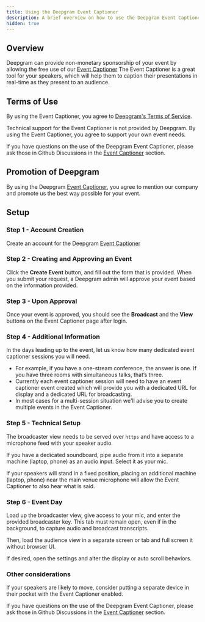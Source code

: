 ```yaml
---
title: Using the Deepgram Event Captioner
description: A brief overview on how to use the Deepgram Event Captioner for your events.
hidden: true
---
```

## Overview

Deepgram can provide non-monetary sponsorship of your event by allowing the free use of our [Event Captioner](https://deepgram-event-captioner.fly.dev/login) The Event Captioner is a great tool for your speakers, which will help them to caption their presentations in real-time as they present to an audience. 

## Terms of Use

By using the Event Captioner, you agree to [Deepgram's Terms of Service](https://deepgram.com/terms). 

Technical support for the Event Captioner is not provided by Deepgram. By using the Event Captioner, you agree to support your own event needs. 

If you have questions on the use of the Deepgram Event Captioner, please ask those in Github Discussions in the [Event Captioner](https://github.com/orgs/deepgram/discussions/categories/event-captioner) section.

## Promotion of Deepgram

By using the Deepgram [Event Captioner](https://deepgram-event-captioner.fly.dev/login), you agree to mention our company and promote us the best way possible for your event.  

## Setup

### Step 1 - Account Creation

Create an account for the Deepgram [Event Captioner](https://deepgram-event-captioner.fly.dev/login)

### Step 2 - Creating and Approving an Event

Click the **Create Event** button, and fill out the form that is provided. When you submit your request, a Deepgram admin will approve your event based on the information provided.

### Step 3 - Upon Approval

Once your event is approved, you should see the **Broadcast** and the **View** buttons on the Event Captioner page after login.

### Step 4 - Additional Information

In the days leading up to the event, let us know how many dedicated event captioner sessions you will need. 

- For example, if you have a one-stream conference, the answer is one. If you have three rooms with simultaneous talks, that’s three. 
- Currently each event captioner session will need to have an event captioner event created which will provide you with a dedicated URL for display and a dedicated URL for broadcasting.
- In most cases for a multi-session situation we'll advise you to create multiple events in the Event Captioner.

### Step 5 - Technical Setup

The broadcaster view needs to be served over `https` and have access to a microphone feed with your speaker audio.  

If you have a dedicated soundboard, pipe audio from it into a separate machine (laptop, phone) as an audio input. Select it as your mic. 

If your speakers will stand in a fixed position, placing an additional machine (laptop, phone) near the main venue microphone will allow the Event Captioner to also hear what is said.

### Step 6 - Event Day

Load up the broadcaster view, give access to your mic, and enter the provided broadcaster key. This tab must remain open, even if in the background, to capture audio and broadcast transcripts. 

Then, load the audience view in a separate screen or tab and full screen it without browser UI. 

If desired, open the settings and alter the display or auto scroll behaviors.

### Other considerations

If your speakers are likely to move, consider putting a separate device in their pocket with the Event Captioner enabled.

If you have questions on the use of the Deepgram Event Captioner, please ask those in Github Discussions in the [Event Captioner](https://github.com/orgs/deepgram/discussions/categories/event-captioner) section.
